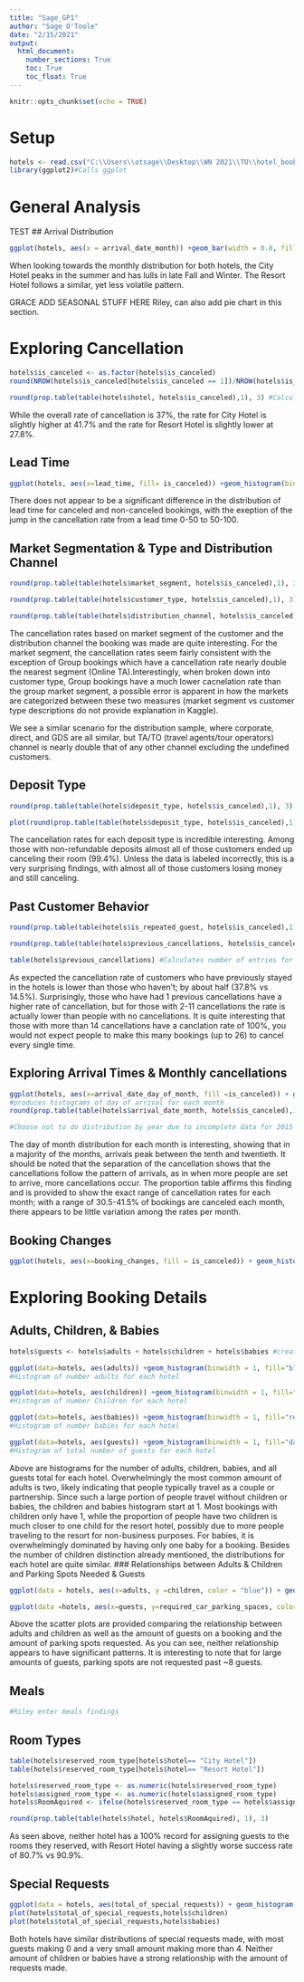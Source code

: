 ```yaml
---
title: "Sage_GP1"
author: "Sage O'Toole"
date: "2/15/2021"
output:
  html_document:
    number_sections: True
    toc: True
    toc_float: True
---
```


```r
knitr::opts_chunk$set(echo = TRUE)
```

# Setup
```r
hotels <- read.csv("C:\\Users\\otsage\\Desktop\\WN 2021\\TO\\hotel_bookings.csv", stringsAsFactors = TRUE) #Reads in Hotel Bookings Data
library(ggplot2)#Calls ggplot

```
# General Analysis
TEST
## Arrival Distribution
```r
ggplot(hotels, aes(x = arrival_date_month)) +geom_bar(width = 0.8, fill="blue") +facet_wrap(~hotel) + labs(title = "Monthly Arrival Distribution") + theme(axis.text.x = element_text(angle = 90, hjust = 1)) #Produces barplot of arrivals by month for each hotel

```
When looking towards the monthly distribution for both hotels, the City Hotel peaks in the summer and has lulls in late Fall and Winter. The Resort Hotel follows a similar, yet less volatile pattern. 

GRACE ADD SEASONAL STUFF HERE
Riley, can also add pie chart in this section. 


# Exploring Cancellation 
```r
hotels$is_canceled <- as.factor(hotels$is_canceled)
round(NROW(hotels$is_canceled[hotels$is_canceled == 1])/NROW(hotels$is_canceled), 3) #Returns proportion of bookings that were canceled

round(prop.table(table(hotels$hotel, hotels$is_canceled),1), 3) #Calculates cancellation rates for each hotel
```

While the overall rate of cancellation is 37%, the rate for City Hotel is slightly higher at 41.7% and the rate for Resort Hotel is slightly lower at 27.8%.

## Lead Time
```r
ggplot(hotels, aes(x=lead_time, fill= is_canceled)) +geom_histogram(binwidth = 50) #Dist of lead time separated by cancellation

```
There does not appear to be a significant difference in the distribution of lead time for canceled and non-canceled bookings, with the exeption of the jump in the cancellation rate from a lead time 0-50 to 50-100.

## Market Segmentation & Type and Distribution Channel
```r
round(prop.table(table(hotels$market_segment, hotels$is_canceled),1), 3) #Calculates cancellation rates by market segment 

round(prop.table(table(hotels$customer_type, hotels$is_canceled),1), 3) #Calculates cancellation by customer type

round(prop.table(table(hotels$distribution_channel, hotels$is_canceled),1), 3) #Calculates cancellation rates by Channel

```
The cancellation rates based on market segment of the customer and the distribution channel the booking was made are quite interesting. For the market segment, the cancellation rates seem fairly consistent with the exception of Group bookings which have a cancellation rate nearly double the nearest segment (Online TA).Interestingly, when broken down into customer type, Group bookings have a much lower cacnelation rate than the group market segment, a possible error is apparent in how the markets are categorized between these two measures (market segment vs customer type descriptions do not provide explanation in Kaggle). 

We see a similar scenario for the distribution sample, where corporate, direct, and GDS are all similar, but TA/TO (travel agents/tour operators) channel is nearly double that of any other channel excluding the undefined customers. 

## Deposit Type
```r
round(prop.table(table(hotels$deposit_type, hotels$is_canceled),1), 3) #Calculates cancellation rates by deposit type

plot(round(prop.table(table(hotels$deposit_type, hotels$is_canceled),1), 3), col=c("blue", "red")) #Graphs cancellation rates by deposit type

```
The cancellation rates for each deposit type is incredible interesting. Among those with non-refundable deposits almost all of those customers ended up canceling their room (99.4%). Unless the data is labeled incorrectly, this is a very surprising findings, with almost all of those customers losing money and still canceling. 

## Past Customer Behavior
```r
round(prop.table(table(hotels$is_repeated_guest, hotels$is_canceled),1), 3) #Calculates cancellation rates based on if they are repeat guest

round(prop.table(table(hotels$previous_cancellations, hotels$is_canceled),1), 3) #Calculates cancellation rates based on number of past canceled stays

table(hotels$previous_cancellations) #Calculates number of entries for each number of previous cancellations (Note that this isn't perfect since some cancellations likely happened within and outside of the cancellation period resulting in double counting of some people)
``` 
As expected the cancellation rate of customers who have previously stayed in the hotels is lower than those who haven't; by about half (37.8% vs 14.5%).
Surprisingly, those who have had 1 previous cancellations have a higher rate of cancellation, but for those with 2-11 cancellations the rate is actually lower than people with no cancellations. It is quite interesting that those with more than 14 cancellations have a canclation rate of 100%, you would not expect people to make this many bookings (up to 26) to cancel every single time.



## Exploring Arrival Times & Monthly cancellations
```r
ggplot(hotels, aes(x=arrival_date_day_of_month, fill =is_canceled)) + geom_histogram() + facet_wrap(~arrival_date_month) + labs(title = "Day of Arrival Distribution")
#produces histograms of day of arrival for each month
round(prop.table(table(hotels$arrival_date_month, hotels$is_canceled),1), 3) #Calculates cancellation rates by month

#Choose not to do distribution by year due to incomplete data for 2015 & 2017
```

The day of month distribution for each month is interesting, showing that in a majority of the months, arrivals peak between the tenth and twentieth. It should be noted that the separation of the cancellation shows that the cancellations follow the pattern of arrivals, as in when more people are set to arrive, more cancellations occur. The proportion table affirms this finding and is provided to show the exact range of cancellation rates for each month; with a range of 30.5-41.5% of bookings are canceled each month, there appears to be little variation among the rates per month. 

## Booking Changes
```r
ggplot(hotels, aes(x=booking_changes, fill = is_canceled)) + geom_histogram() + facet_wrap(~hotel) + coord_cartesian(xlim = c(0,6))
```

# Exploring Booking Details

## Adults, Children, & Babies
```r
hotels$guests <- hotels$adults + hotels$children + hotels$babies #creates parameter of all guests on booking

ggplot(data=hotels, aes(adults)) +geom_histogram(binwidth = 1, fill="blue") + coord_cartesian(xlim = c(0,5))+facet_wrap(~hotel)
#Histogram of number adults for each hotel

ggplot(data=hotels, aes(children)) +geom_histogram(binwidth = 1, fill="red") + coord_cartesian(xlim = c(1,5), ylim = c(0,6000))+facet_wrap(~hotel)
#Histogram of number Children for each hotel

ggplot(data=hotels, aes(babies)) +geom_histogram(binwidth = 1, fill="red") + coord_cartesian(xlim = c(1,5), ylim = c(0,750))+facet_wrap(~hotel)
#Histogram of number babies for each hotel

ggplot(data=hotels, aes(guests)) +geom_histogram(binwidth = 1, fill="dark green") + coord_cartesian(xlim = c(0,7))+facet_wrap(~hotel)
#Histogram of total number of guests for each hotel
```
Above are histograms for the number of adults, children, babies, and all guests total for each hotel. Overwhelmingly the most common amount of adults is two, likely indicating that people typically travel as a couple or partnership. Since such a large portion of people travel without children or babies, the children and babies histogram start at 1. Most bookings with children only have 1, while the proportion of people have two children is much closer to one child for the resort hotel, possibly due to more people traveling to the resort for non-business purposes. For babies, it is overwhelmingly dominated by having only one baby for a booking. Besides the number of children distinction already mentioned, the distributions for each hotel are quite similar.
### Relationships between Adults & Children and Parking Spots Needed & Guests
```r
ggplot(data = hotels, aes(x=adults, y =children, color = "blue")) + geom_point(alpha=1/5) + coord_cartesian(xlim = c(0,10)) #creates scatter plot of number of adults and children on bookings

ggplot(data =hotels, aes(x=guests, y=required_car_parking_spaces, color = "blue")) + geom_point(alpha=1/5) #creates scatter plot of guests & number of parking spots required
```
Above the scatter plots are provided comparing the relationship between adults and children as well as the amount of guests on a booking and the amount of parking spots requested. As you can see, neither relationship appears to have significant patterns. It is interesting to note that for large amounts of guests, parking spots are not requested past ~8 guests. 

## Meals 
```r
#Riley enter meals findings 
```

## Room Types
```r
table(hotels$reserved_room_type[hotels$hotel== "City Hotel"])
table(hotels$reserved_room_type[hotels$hotel== "Resort Hotel"])

hotels$reserved_room_type <- as.numeric(hotels$reserved_room_type)
hotels$assigned_room_type <- as.numeric(hotels$assigned_room_type)
hotels$RoomAquired <- ifelse(hotels$reserved_room_type == hotels$assigned_room_type,1,0)

round(prop.table(table(hotels$hotel, hotels$RoomAquired), 1), 3)

```
As seen above, neither hotel has a 100% record for assigning guests to the rooms they reserved, with Resort Hotel having a slightly worse success rate of 80.7% vs 90.9%.

## Special Requests
```r
ggplot(data = hotels, aes(total_of_special_requests)) + geom_histogram(fill="blue") + facet_wrap(~hotel)
plot(hotels$total_of_special_requests,hotels$children)
plot(hotels$total_of_special_requests,hotels$babies)


```
Both hotels have similar distributions of special requests made, with most guests making 0 and a very small amount making more than 4. Neither amount of children or babies have a strong relationship with the amount of requests made. 























